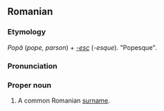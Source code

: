 ==Romanian==

===Etymology===
''Popă'' (''pope, parson'') + ''[[-esc]]'' (''-esque''). "Popesque".

===Pronunciation===
{{IPA|[po'pes.ku]|lang=ro}}

===Proper noun===
{{infl|ro|surname}}

# A common Romanian [[surname]].